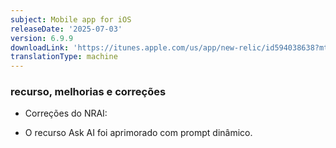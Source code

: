 ```yaml
---
subject: Mobile app for iOS
releaseDate: '2025-07-03'
version: 6.9.9
downloadLink: 'https://itunes.apple.com/us/app/new-relic/id594038638?mt=8'
translationType: machine
---
```


### recurso, melhorias e correções

* Correções do NRAI:
- O recurso Ask AI foi aprimorado com prompt dinâmico.